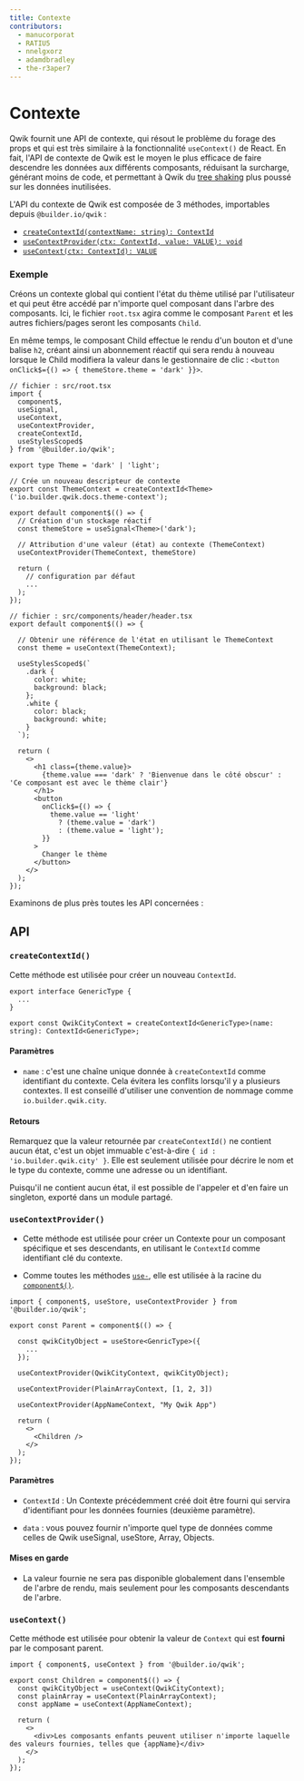 ```yaml
---
title: Contexte
contributors:
  - manucorporat
  - RATIU5
  - nnelgxorz
  - adamdbradley
  - the-r3aper7
---
```


# Contexte

Qwik fournit une API de contexte, qui résout le problème du forage des props et qui est très similaire à la fonctionnalité `useContext()` de React. En fait, l'API de contexte de Qwik est le moyen le plus efficace de faire descendre les données aux différents composants, réduisant la surcharge, générant moins de code, et permettant à Qwik du [tree shaking](https://developer.mozilla.org/fr/docs/Glossary/Tree_shaking) plus poussé sur les données inutilisées.

L'API du contexte de Qwik est composée de 3 méthodes, importables depuis `@builder.io/qwik` :

- [`createContextId(contextName: string): ContextId`](#createcontextid)
- [`useContextProvider(ctx: ContextId, value: VALUE): void`](#usecontextprovider)
- [`useContext(ctx: ContextId): VALUE`](#usecontext)

### Exemple

Créons un contexte global qui contient l'état du thème utilisé par l'utilisateur et qui peut être accédé par n'importe quel composant dans l'arbre des composants. Ici, le fichier `root.tsx` agira comme le composant `Parent` et les autres fichiers/pages seront les composants `Child`.

En même temps, le composant Child effectue le rendu d'un bouton et d'une balise `h2`, créant ainsi un abonnement réactif qui sera rendu à nouveau lorsque le Child modifiera la valeur dans le gestionnaire de clic : `<button onClick$={() => { themeStore.theme = 'dark' }}>`.

```tsx
// fichier : src/root.tsx
import {
  component$,
  useSignal,
  useContext,
  useContextProvider,
  createContextId,
  useStylesScoped$
} from '@builder.io/qwik';

export type Theme = 'dark' | 'light';

// Crée un nouveau descripteur de contexte
export const ThemeContext = createContextId<Theme>('io.builder.qwik.docs.theme-context');

export default component$(() => {
  // Création d'un stockage réactif 
  const themeStore = useSignal<Theme>('dark');

  // Attribution d'une valeur (état) au contexte (ThemeContext)
  useContextProvider(ThemeContext, themeStore)

  return (
    // configuration par défaut
    ...
  );
});

// fichier : src/components/header/header.tsx
export default component$(() => {

  // Obtenir une référence de l'état en utilisant le ThemeContext
  const theme = useContext(ThemeContext);

  useStylesScoped$(`
    .dark {
      color: white;
      background: black;
    };
    .white {
      color: black;
      background: white;
    }
  `);

  return (
    <>
      <h1 class={theme.value}>
        {theme.value === 'dark' ? 'Bienvenue dans le côté obscur' : 'Ce composant est avec le thème clair'}
      </h1>
      <button
        onClick$={() => {
          theme.value == 'light'
            ? (theme.value = 'dark')
            : (theme.value = 'light');
        }}
      >
        Changer le thème
      </button>
    </>
  );
});

```

Examinons de plus près toutes les API concernées :

## API

### `createContextId()`

Cette méthode est utilisée pour créer un nouveau `ContextId`.

```tsx
export interface GenericType {
  ...
}

export const QwikCityContext = createContextId<GenericType>(name: string): ContextId<GenericType>;
```

#### Paramètres

- `name` : c'est une chaîne unique donnée à `createContextId` comme identifiant du contexte. Cela évitera les conflits lorsqu'il y a plusieurs contextes. Il est conseillé d'utiliser une convention de nommage comme `io.builder.qwik.city`.

#### Retours

Remarquez que la valeur retournée par `createContextId()` ne contient aucun état, c'est un objet immuable c'est-à-dire `{ id : 'io.builder.qwik.city' }`. Elle est seulement utilisée pour décrire le nom et le type du contexte, comme une adresse ou un identifiant.

Puisqu'il ne contient aucun état, il est possible de l'appeler et d'en faire un singleton, exporté dans un module partagé.

### `useContextProvider()`

- Cette méthode est utilisée pour créer un Contexte pour un composant spécifique et ses descendants, en utilisant le `ContextId` comme identifiant clé du contexte.

- Comme toutes les méthodes [`use-`](/docs/components/lifecycle/index.mdx#use-method-rules), elle est utilisée à la racine du [`component$()`](/docs/components/overview/index.mdx#component).

```tsx
import { component$, useStore, useContextProvider } from '@builder.io/qwik';

export const Parent = component$(() => {

  const qwikCityObject = useStore<GenricType>({
    ...
  });

  useContextProvider(QwikCityContext, qwikCityObject);

  useContextProvider(PlainArrayContext, [1, 2, 3])

  useContextProvider(AppNameContext, "My Qwik App")

  return (
    <>
      <Children />
    </>
  );
});
```

#### Paramètres

- `ContextId` : Un Contexte précédemment créé doit être fourni qui servira d'identifiant pour les données fournies (deuxième paramètre).

- `data` : vous pouvez fournir n'importe quel type de données comme celles de Qwik useSignal, useStore, Array, Objects.

#### Mises en garde

- La valeur fournie ne sera pas disponible globalement dans l'ensemble de l'arbre de rendu, mais seulement pour les composants descendants de l'arbre.

### `useContext()`

Cette méthode est utilisée pour obtenir la valeur de `Context` qui est **fourni** par le composant parent.

```tsx
import { component$, useContext } from '@builder.io/qwik';

export const Children = component$(() => {
  const qwikCityObject = useContext(QwikCityContext);
  const plainArray = useContext(PlainArrayContext);
  const appName = useContext(AppNameContext);

  return (
    <>
      <div>Les composants enfants peuvent utiliser n'importe laquelle des valeurs fournies, telles que {appName}</div>
    </>
  );
});
```
